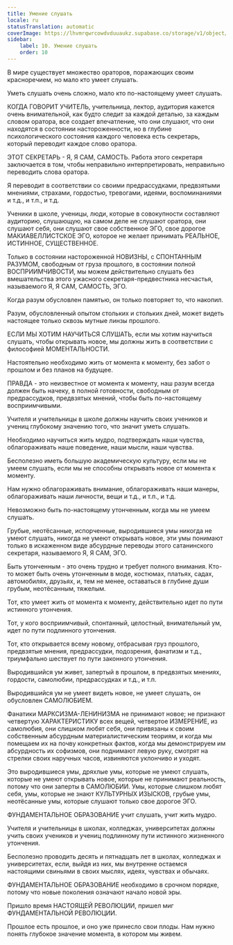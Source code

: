 ```yaml
---
title: Умение слушать
locale: ru
statusTranslation: automatic
coverImage: https://lhvmrqwrcowdvduuaukz.supabase.co/storage/v1/object/public/strapi-uploads/small_cover-educacion-fundamental.webp-2d51a7828a2b1309555be27f7e2a61a0.webp
sidebar:
    label: 10. Умение слушать
    order: 10
---
```

В мире существует множество ораторов, поражающих своим красноречием, но мало кто умеет слушать.

Уметь слушать очень сложно, мало кто по-настоящему умеет слушать.

КОГДА ГОВОРИТ УЧИТЕЛЬ, учительница, лектор, аудитория кажется очень внимательной, как будто следит за каждой деталью, за каждым словом оратора, все создает впечатление, что они слушают, что они находятся в состоянии настороженности, но в глубине психологического состояния каждого человека есть секретарь, который переводит каждое слово оратора.

ЭТОТ СЕКРЕТАРЬ - Я, Я САМ, САМОСТЬ. Работа этого секретаря заключается в том, чтобы неправильно интерпретировать, неправильно переводить слова оратора.

Я переводит в соответствии со своими предрассудками, предвзятыми мнениями, страхами, гордостью, тревогами, идеями, воспоминаниями и т.д., и т.п., и т.д.

Ученики в школе, ученицы, люди, которые в совокупности составляют аудиторию, слушающую, на самом деле не слушают оратора, они слушают себя, они слушают свое собственное ЭГО, свое дорогое МАКИАВЕЛЛИСТСКОЕ ЭГО, которое не желает принимать РЕАЛЬНОЕ, ИСТИННОЕ, СУЩЕСТВЕННОЕ.

Только в состоянии настороженной НОВИЗНЫ, с СПОНТАННЫМ РАЗУМОМ, свободным от груза прошлого, в состоянии полной ВОСПРИИМЧИВОСТИ, мы можем действительно слушать без вмешательства этого ужасного секретаря-предвестника несчастья, называемого Я, Я САМ, САМОСТЬ, ЭГО.

Когда разум обусловлен памятью, он только повторяет то, что накопил.

Разум, обусловленный опытом стольких и стольких дней, может видеть настоящее только сквозь мутные линзы прошлого.

ЕСЛИ МЫ ХОТИМ НАУЧИТЬСЯ СЛУШАТЬ, если мы хотим научиться слушать, чтобы открывать новое, мы должны жить в соответствии с философией МОМЕНТАЛЬНОСТИ.

Настоятельно необходимо жить от момента к моменту, без забот о прошлом и без планов на будущее.

ПРАВДА - это неизвестное от момента к моменту, наш разум всегда должен быть начеку, в полной готовности, свободным от предрассудков, предвзятых мнений, чтобы быть по-настоящему восприимчивыми.

Учителя и учительницы в школе должны научить своих учеников и учениц глубокому значению того, что значит уметь слушать.

Необходимо научиться жить мудро, подтверждать наши чувства, облагораживать наше поведение, наши мысли, наши чувства.

Бесполезно иметь большую академическую культуру, если мы не умеем слушать, если мы не способны открывать новое от момента к моменту.

Нам нужно облагораживать внимание, облагораживать наши манеры, облагораживать наши личности, вещи и т.д., и т.п., и т.д.

Невозможно быть по-настоящему утонченным, когда мы не умеем слушать.

Грубые, неотёсанные, испорченные, выродившиеся умы никогда не умеют слушать, никогда не умеют открывать новое, эти умы понимают только в искаженном виде абсурдные переводы этого сатанинского секретаря, называемого Я, Я САМ, ЭГО.

Быть утонченным - это очень трудно и требует полного внимания. Кто-то может быть очень утонченным в моде, костюмах, платьях, садах, автомобилях, друзьях, и, тем не менее, оставаться в глубине души грубым, неотёсанным, тяжелым.

Тот, кто умеет жить от момента к моменту, действительно идет по пути истинного утончения.

Тот, у кого восприимчивый, спонтанный, целостный, внимательный ум, идет по пути подлинного утончения.

Тот, кто открывается всему новому, отбрасывая груз прошлого, предвзятые мнения, предрассудки, подозрения, фанатизм и т.д., триумфально шествует по пути законного утончения.

Выродившийся ум живет, запертый в прошлом, в предвзятых мнениях, гордости, самолюбии, предрассудках и т.д., и т.п.

Выродившийся ум не умеет видеть новое, не умеет слушать, он обусловлен САМОЛЮБИЕМ.

Фанатики МАРКСИЗМА-ЛЕНИНИЗМА не принимают новое; не признают четвертую ХАРАКТЕРИСТИКУ всех вещей, четвертое ИЗМЕРЕНИЕ, из самолюбия, они слишком любят себя, они привязаны к своим собственным абсурдным материалистическим теориям, и когда мы помещаем их на почву конкретных фактов, когда мы демонстрируем им абсурдность их софизмов, они поднимают левую руку, смотрят на стрелки своих наручных часов, извиняются уклончиво и уходят.

Это выродившиеся умы, дряхлые умы, которые не умеют слушать, которые не умеют открывать новое, которые не принимают реальность, потому что они заперты в САМОЛЮБИИ. Умы, которые слишком любят себя, умы, которые не знают КУЛЬТУРНЫХ ИЗЫСКОВ, грубые умы, неотёсанные умы, которые слушают только свое дорогое ЭГО.

ФУНДАМЕНТАЛЬНОЕ ОБРАЗОВАНИЕ учит слушать, учит жить мудро.

Учителя и учительницы в школах, колледжах, университетах должны учить своих учеников и учениц подлинному пути истинного жизненного утончения.

Бесполезно проводить десять и пятнадцать лет в школах, колледжах и университетах, если, выйдя из них, мы внутренне остаемся настоящими свиньями в своих мыслях, идеях, чувствах и обычаях.

ФУНДАМЕНТАЛЬНОЕ ОБРАЗОВАНИЕ необходимо в срочном порядке, потому что новые поколения означают начало новой эры.

Пришло время НАСТОЯЩЕЙ РЕВОЛЮЦИИ, пришел миг ФУНДАМЕНТАЛЬНОЙ РЕВОЛЮЦИИ.

Прошлое есть прошлое, и оно уже принесло свои плоды. Нам нужно понять глубокое значение момента, в котором мы живем.

